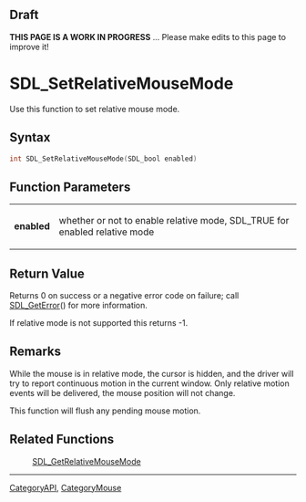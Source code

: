 == Draft ==

'''THIS PAGE IS A WORK IN PROGRESS''' ... Please make edits to this page to improve it!


= SDL_SetRelativeMouseMode =
Use this function to set relative mouse mode.


== Syntax ==
<syntaxhighlight lang='c++'>
int SDL_SetRelativeMouseMode(SDL_bool enabled)
</syntaxhighlight>

== Function Parameters ==
{|
|'''enabled'''
|whether or not to enable relative mode, SDL_TRUE for enabled relative mode
|}

== Return Value ==
Returns 0 on success or a negative error code on failure; call [[SDL_GetError]]() for more information.

If relative mode is not supported this returns -1.

== Remarks ==
While the mouse is in relative mode, the cursor is hidden, and the driver will try to report continuous motion in the current window. Only relative motion events will be delivered, the mouse position will not change.

This function will flush any pending mouse motion.

== Related Functions ==
:[[SDL_GetRelativeMouseMode]]

----
[[CategoryAPI]], [[CategoryMouse]]
